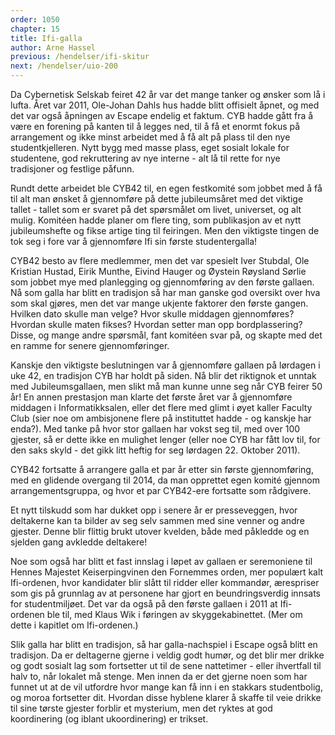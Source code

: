 ```yaml
---
order: 1050
chapter: 15
title: Ifi-galla
author: Arne Hassel
previous: /hendelser/ifi-skitur
next: /hendelser/uio-200
---
```


Da Cybernetisk Selskab feiret 42 år var det mange tanker og ønsker som lå i lufta. Året var 2011, Ole-Johan Dahls 
hus hadde blitt offisielt åpnet, og med det var også åpningen av Escape endelig et faktum. CYB hadde gått fra å 
være en forening på kanten til å legges ned, til å få et enormt fokus på arrangement og ikke minst arbeidet med å 
få alt på plass til den nye studentkjelleren. Nytt bygg med masse plass, eget sosialt lokale for studentene, god 
rekruttering av nye interne - alt lå til rette for nye tradisjoner og festlige påfunn.

Rundt dette arbeidet ble CYB42 til, en egen festkomité som jobbet med å få til alt man ønsket å gjennomføre på 
dette jubileumsåret med det viktige tallet - tallet som er svaret på det spørsmålet om livet, universet, og alt 
mulig. Komitéen hadde planer om flere ting, som publikasjon av et nytt jubileumshefte og fikse artige ting til 
feiringen. Men den viktigste tingen de tok seg i fore var å gjennomføre Ifi sin første studentergalla!

CYB42 besto av flere medlemmer, men det var spesielt Iver Stubdal, Ole Kristian Hustad, Eirik Munthe, Eivind Hauger 
og Øystein Røysland Sørlie som jobbet mye med planlegging og gjennomføring av den første gallaen. Nå som galla har 
blitt en tradisjon så har man ganske god oversikt over hva som skal gjøres, men det var mange ukjente faktorer den 
første gangen. Hvilken dato skulle man velge? Hvor skulle middagen gjennomføres? Hvordan skulle maten fikses? 
Hvordan setter man opp bordplassering? Disse, og mange andre spørsmål, fant komitéen svar på, og skapte med det 
en ramme for senere gjennomføringer.

Kanskje den viktigste beslutningen var å gjennomføre gallaen på lørdagen i uke 42, en tradisjon CYB har holdt på 
siden. Nå blir det riktignok et unntak med Jubileumsgallaen, men slikt må man kunne unne seg når CYB feirer 50 år! 
En annen prestasjon man klarte det første året var å gjennomføre middagen i Informatikksalen, eller det flere med 
glimt i øyet kaller Faculty Club (sier noe om ambisjonene flere på instituttet hadde - og kanskje har enda?). Med 
tanke på hvor stor gallaen har vokst seg til, med over 100 gjester, så er dette ikke en mulighet lenger (eller 
noe CYB har fått lov til, for den saks skyld - det gikk litt heftig for seg lørdagen 22. Oktober 2011).

CYB42 fortsatte å arrangere galla et par år etter sin første gjennomføring, med en glidende overgang til 2014, 
da man opprettet egen komité gjennom arrangementsgruppa, og hvor et par CYB42-ere fortsatte som rådgivere.

Et nytt tilskudd som har dukket opp i senere år er presseveggen, hvor deltakerne kan ta bilder av seg selv sammen 
med sine venner og andre gjester. Denne blir flittig brukt utover kvelden, både med påkledde og en sjelden gang 
avkledde deltakere!

Noe som også har blitt et fast innslag i løpet av gallaen er seremoniene til Hennes Majestet Keiserpingvinen 
den Fornemmes orden, mer populært kalt Ifi-ordenen, hvor kandidater blir slått til ridder eller kommandør, 
ærespriser som gis på grunnlag av at personene har gjort en beundringsverdig innsats for studentmiljøet. 
Det var da også på den første gallaen i 2011 at Ifi-ordenen ble til, med Klaus Wik i føringen av skyggekabinettet. 
(Mer om dette i kapitlet om Ifi-ordenen.)

Slik galla har blitt en tradisjon, så har galla-nachspiel i Escape også blitt en tradisjon. Da er deltagerne gjerne 
i veldig godt humør, og det blir mer drikke og godt sosialt lag som fortsetter ut til de sene nattetimer - eller 
ihvertfall til halv to, når lokalet må stenge. Men innen da er det gjerne noen som har funnet ut at de vil utfordre 
hvor mange kan få inn i en stakkars studentbolig, og moroa fortsetter dit. Hvordan disse hyblene klarer å skaffe 
til veie drikke til sine tørste gjester forblir et mysterium, men det ryktes at god koordinering (og iblant 
ukoordinering) er trikset.
